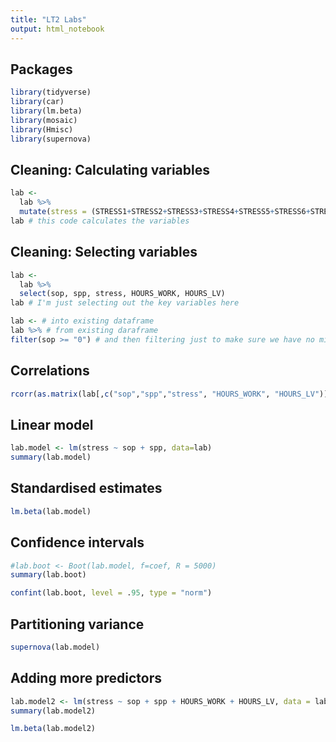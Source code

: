 ```yaml
---
title: "LT2 Labs"
output: html_notebook
---
```


## Packages

```r
library(tidyverse)
library(car)
library(lm.beta)
library(mosaic)
library(Hmisc)
library(supernova)
```

## Cleaning: Calculating variables

```r
lab <- 
  lab %>% 
  mutate(stress = (STRESS1+STRESS2+STRESS3+STRESS4+STRESS5+STRESS6+STRESS7)/7, sop = (SOP1+SOP2+SOP3+SOP4)/4, spp = (SPP1+SPP2+SPP3+SPP4)/4)
lab # this code calculates the variables
```

## Cleaning: Selecting variables

```r
lab <- 
  lab %>% 
  select(sop, spp, stress, HOURS_WORK, HOURS_LV)
lab # I'm just selecting out the key variables here

lab <- # into existing dataframe
lab %>% # from existing daraframe
filter(sop >= "0") # and then filtering just to make sure we have no missing values
```

## Correlations

```r
rcorr(as.matrix(lab[,c("sop","spp","stress", "HOURS_WORK", "HOURS_LV")], type="pearson"))
```

## Linear model

```r
lab.model <- lm(stress ~ sop + spp, data=lab)
summary(lab.model)
```

## Standardised estimates

```r
lm.beta(lab.model)
```

## Confidence intervals


```r
#lab.boot <- Boot(lab.model, f=coef, R = 5000) 
summary(lab.boot) 
```

```r
confint(lab.boot, level = .95, type = "norm")
```

## Partitioning variance

```r
supernova(lab.model)
```


## Adding more predictors

```r
lab.model2 <- lm(stress ~ sop + spp + HOURS_WORK + HOURS_LV, data = lab)
summary(lab.model2)
```

```r
lm.beta(lab.model2)
```

